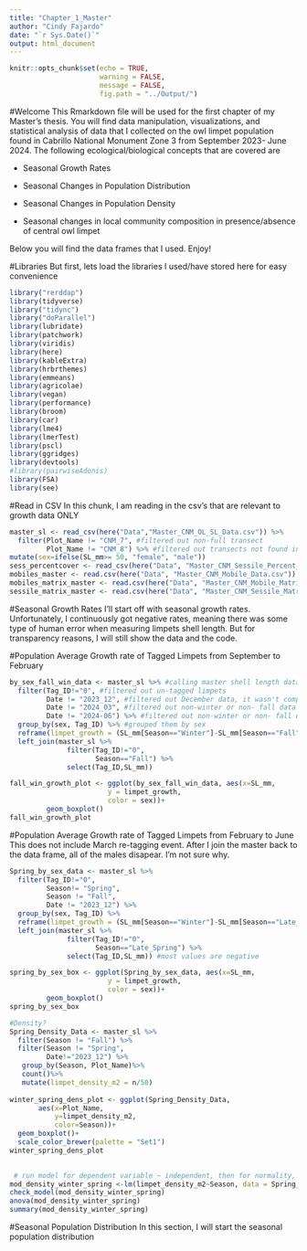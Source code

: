 ```yaml
---
title: "Chapter_1_Master"
author: "Cindy Fajardo"
date: "`r Sys.Date()`"
output: html_document
---
```


```r
knitr::opts_chunk$set(echo = TRUE,
                      warning = FALSE,
                      message = FALSE,
                      fig.path = "../Output/")
```

#Welcome
This Rmarkdown file will be used for the first chapter of my Master's thesis. You will find data manipulation, visualizations, and statistical analysis of data that I collected on the owl limpet population found in Cabrillo National Monument Zone 3 from September 2023- June 2024. The following ecological/biological concepts that are covered are

- Seasonal Growth Rates

- Seasonal Changes in Population Distribution

- Seasonal Changes in Population Density

- Seasonal changes in local community composition in presence/absence of central owl limpet

Below you will find the data frames that I used. Enjoy!

#Libraries
But first, lets load the libraries I used/have stored here for easy convenience
```r
library("rerddap")
library(tidyverse)
library("tidync")
library("doParallel")
library(lubridate)
library(patchwork)
library(viridis)
library(here)
library(kableExtra)
library(hrbrthemes)
library(emmeans)
library(agricolae)
library(vegan)
library(performance)
library(broom)
library(car)
library(lme4)
library(lmerTest)
library(pscl)
library(ggridges)
library(devtools)
#library(pairwiseAdonis)
library(FSA)
library(see)
```

#Read in CSV
In this chunk, I am reading in the csv's that are relevant to growth data ONLY
```r
master_sl <- read_csv(here("Data","Master_CNM_OL_SL_Data.csv")) %>%
  filter(Plot_Name != "CNM_7", #filtered out non-full transect
         Plot_Name != "CNM_8") %>% #filtered out transects not found in all seasons
mutate(sex=ifelse(SL_mm>= 50, "female", "male"))
sess_percentcover <- read_csv(here("Data", "Master_CNM_Sessile_Percent_Data.csv"))
mobiles_master <- read.csv(here("Data", "Master_CNM_Mobile_Data.csv"))
mobiles_matrix_master <- read.csv(here("Data", "Master_CNM_Mobile_Matrix.csv"))
sessile_matrix_master <- read.csv(here("Data", "Master_CNM_Sessile_Matrix.csv"))

```

#Seasonal Growth Rates
I'll start off with seasonal growth rates. Unfortunately, I continuously got negative rates, meaning there was some type of human error when measuring limpets shell length. But for transparency reasons, I will still show the data and the code.

#Population Average Growth rate of Tagged Limpets from September to February
```r
by_sex_fall_win_data <- master_sl %>% #calling master shell length data
  filter(Tag_ID!="0", #filtered out un-tagged limpets
         Date != "2023_12", #filtered out December data, it wasn't complete
         Date != "2024_03", #filtered out non-winter or non- fall data
         Date != "2024-06") %>% #filtered out non-winter or non- fall data
  group_by(sex, Tag_ID) %>% #grouped them by sex
  reframe(limpet_growth = (SL_mm[Season=="Winter"]-SL_mm[Season=="Fall"])/4.75) %>% 
  left_join(master_sl %>% 
              filter(Tag_ID!="0",
                     Season=="Fall") %>% 
              select(Tag_ID,SL_mm))

fall_win_growth_plot <- ggplot(by_sex_fall_win_data, aes(x=SL_mm,
                        y = limpet_growth,
                        color = sex))+
         geom_boxplot()
fall_win_growth_plot
```

#Population Average Growth rate of Tagged Limpets from February to June
This does not include March re-tagging event. After I join the master back to the data frame, all of the males disapear. I'm not sure why.
```r
Spring_by_sex_data <- master_sl %>%
  filter(Tag_ID!="0",
         Season!= "Spring",
         Season != "Fall",
         Date != "2023_12") %>% 
  group_by(sex, Tag_ID) %>%
  reframe(limpet_growth = (SL_mm[Season=="Winter"]-SL_mm[Season=="Late_Spring"])/4.75) %>% 
  left_join(master_sl %>% 
              filter(Tag_ID!="0",
                     Season=="Late_Spring") %>% 
              select(Tag_ID,SL_mm)) #most values are negative

spring_by_sex_box <- ggplot(Spring_by_sex_data, aes(x=SL_mm,
                        y = limpet_growth,
                        color = sex))+
         geom_boxplot()
spring_by_sex_box

#Density?
Spring_Density_Data <- master_sl %>%
  filter(Season != "Fall") %>% 
  filter(Season != "Spring",
         Date!="2023_12") %>% 
   group_by(Season, Plot_Name)%>%
   count()%>%
   mutate(limpet_density_m2 = n/50)
   
winter_spring_dens_plot <- ggplot(Spring_Density_Data, 
       aes(x=Plot_Name,
           y=limpet_density_m2,
           color=Season))+
  geom_boxplot()+
  scale_color_brewer(palette = "Set1")
winter_spring_dens_plot

 
 # run model for dependent variable ~ independent, then for normality, etc, interpret model
mod_density_winter_spring <-lm(limpet_density_m2~Season, data = Spring_Density_Data)
check_model(mod_density_winter_spring)
anova(mod_density_winter_spring) 
summary(mod_density_winter_spring)

```

#Seasonal Population Distribution
In this section, I will start the seasonal population distribution
